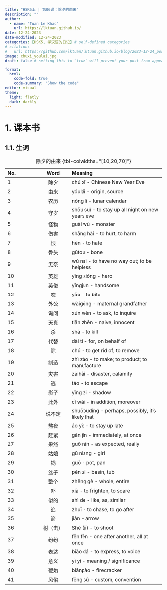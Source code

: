 ---
title: "HSK5上 | 第06课：除夕的由来"
description: ""
author:
  - name: "Tuan Le Khac"
    url: https://lktuan.github.io/
date: 12-24-2023
date-modified: 12-24-2023
categories: [HSK5, 学汉语的日记] # self-defined categories
# citation: 
#   url: https://github.com/lktuan/lktuan.github.io/blog/2023-12-24_post/
image: chuxi_youlai.jpg
draft: false # setting this to `true` will prevent your post from appearing on your listing page until you're ready!

format: 
  html: 
    code-fold: true
    code-summary: "Show the code"
editor: visual
theme:
  light: flatly
  dark: darkly
---

# 1. 课本书

## 1.1. 生词

| No. |   Word   | Meaning                                                        |
|:--------------|:-------------:|:------------------------------------------|
|1|除夕|chú xī - Chinese New Year Eve|
|2|由来|yóulái - origin, source|
|3|农历|nóng lì - lunar calendar|
|4|守岁|shǒu suì - to stay up all night on new years eve|
|5|怪物|guài wù - monster|
|6|伤害|shāng hài - to hurt, to harm|
|7|恨|hèn - to hate|
|8|骨头|gǔtou - bone|
|9|无奈|wú nài - to have no way out; to be helpless|
|10|英雄|yīng xióng - hero|
|11|英俊|yīngjùn - handsome|
|12|咬|yǎo - to bite|
|13|外公|wàigōng - maternal grandfather|
|14|询问|xún wèn - to ask, to inquire|
|15|天真|tiān zhēn - naive, innocent|
|16|杀|shā - to kill|
|17|代替|dài tì - for, on behalf of|
|18|除|chú - to get rid of, to remove|
|19|制造|zhì zào - to make; to product; to manufacture|
|20|灾害|zāihài - disaster, calamity|
|21|逃|táo - to escape|
|22|影子|yǐng zi - shadow|
|23|此外|cǐ wài - in addition, moreover|
|24|说不定|shuōbudìng - perhaps, possibly, it's likely that|
|25|熬夜|áo yè - to stay up late|
|26|赶紧|gǎn jǐn - immediately, at once|
|27|果然|guǒ rán - as expected, really|
|28|姑娘|gū niang - girl|
|29|锅|guō - pot, pan|
|30|盆子|pén zi - basin, tub|
|31|整个|zhěng gè - whole, entire|
|32|吓|xià - to frighten, to scare|
|33|似的|shì de - like, as, similar|
|34|追|zhuī - to chase, to go after|
|35|箭|jiàn - arrow|
|36|射（击）|Shè (jī) - to shoot|
|37|纷纷|fēn fēn - one after another, all at once|
|38|表达|biǎo dá - to express, to voice|
|39|意义|yì yì - meaning / significance|
|40|鞭炮|biānpào - firecracker|
|41|风俗|fēng sú - custom, convention|

: 除夕的由来 {tbl-colwidths="\[10,20,70\]"}